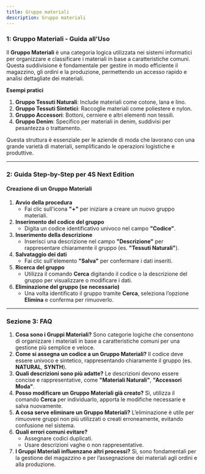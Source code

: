 ```yaml
---
title: Gruppo materiali
description: Gruppo materiali
---
```


### 1: **Gruppo Materiali - Guida all'Uso**


Il **Gruppo Materiali** è una categoria logica utilizzata nei sistemi informatici per organizzare e classificare i materiali in base a caratteristiche comuni. Questa suddivisione è fondamentale per gestire in modo efficiente il magazzino, gli ordini e la produzione, permettendo un accesso rapido e analisi dettagliate dei materiali.

**Esempi pratici**

1. **Gruppo Tessuti Naturali**: Include materiali come cotone, lana e lino.
2. **Gruppo Tessuti Sintetici**: Raccoglie materiali come poliestere e nylon.
3. **Gruppo Accessori**: Bottoni, cerniere e altri elementi non tessili.
4. **Gruppo Denim**: Specifico per materiali in denim, suddivisi per pesantezza o trattamento.

Questa struttura è essenziale per le aziende di moda che lavorano con una grande varietà di materiali, semplificando le operazioni logistiche e produttive.

***

### 2: **Guida Step-by-Step per 4S Next Edition**

#### Creazione di un Gruppo Materiali

1. **Avvio della procedura**
   * Fai clic sull'icona **"+"** per iniziare a creare un nuovo gruppo materiali.
2. **Inserimento del codice del gruppo**
   * Digita un codice identificativo univoco nel campo **"Codice"**.
3. **Inserimento della descrizione**
   * Inserisci una descrizione nel campo **"Descrizione"** per rappresentare chiaramente il gruppo (es. **"Tessuti Naturali"**).
4. **Salvataggio dei dati**
   * Fai clic sull'elemento **"Salva"** per confermare i dati inseriti.
5. **Ricerca del gruppo**
   * Utilizza il comando **Cerca** digitando il codice o la descrizione del gruppo per visualizzare o modificare i dati.
6. **Eliminazione del gruppo (se necessario)**
   * Una volta identificato il gruppo tramite **Cerca**, seleziona l’opzione **Elimina** e conferma per rimuoverlo.

***

### Sezione 3: **FAQ**

1. **Cosa sono i Gruppi Materiali?**
   Sono categorie logiche che consentono di organizzare i materiali in base a caratteristiche comuni per una gestione più semplice e veloce.
2. **Come si assegna un codice a un Gruppo Materiali?**
   Il codice deve essere univoco e sintetico, rappresentando chiaramente il gruppo (es. **NATURAL**, **SYNTH**).
3. **Quali descrizioni sono più adatte?**
   Le descrizioni devono essere concise e rappresentative, come **"Materiali Naturali"**, **"Accessori Moda"**.
4. **Posso modificare un Gruppo Materiali già creato?**
   Sì, utilizza il comando **Cerca** per individuarlo, apporta le modifiche necessarie e salva nuovamente.
5. **A cosa serve eliminare un Gruppo Materiali?**
   L’eliminazione è utile per rimuovere gruppi non più utilizzati o creati erroneamente, evitando confusione nel sistema.
6. **Quali errori comuni evitare?**
   * Assegnare codici duplicati.
   * Usare descrizioni vaghe o non rappresentative.
7. **I Gruppi Materiali influenzano altri processi?**
   Sì, sono fondamentali per la gestione del magazzino e per l’assegnazione dei materiali agli ordini e alla produzione.
